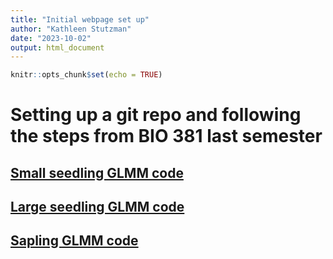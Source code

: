 ```yaml
---
title: "Initial webpage set up"
author: "Kathleen Stutzman"
date: "2023-10-02"
output: html_document
---
```


```r
knitr::opts_chunk$set(echo = TRUE)
```

# Setting up a git repo and following the steps from BIO 381 last semester

## [Small seedling GLMM code](Markdown/SS_LR.html)

## [Large seedling GLMM code](Mardown/LS_LR.html)

## [Sapling GLMM code](Mardown/SA_LR.html)

